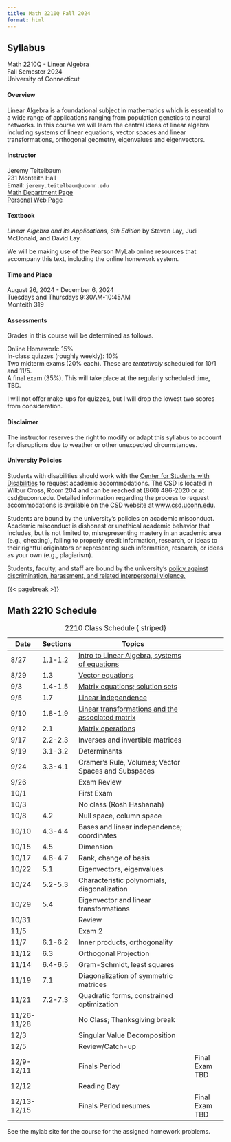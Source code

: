 ```yaml
---
title: Math 2210Q Fall 2024 
format: html
---
```


## Syllabus 

| Math 2210Q - Linear Algebra
| Fall Semester 2024
| University of Connecticut

#### Overview

 Linear Algebra is a foundational subject in mathematics which is essential to a wide range of applications ranging from population genetics
to neural networks.  In this course we will learn the central ideas of linear
algebra including systems of linear equations, vector spaces and linear transformations, orthogonal geometry, eigenvalues and eigenvectors.

#### Instructor

| Jeremy Teitelbaum 
| 231 Monteith Hall 
| Email: `jeremy.teitelbaum@uconn.edu` 
| [Math Department Page](https://math.uconn.edu/teitelbaum)  
| [Personal Web Page](https://jeremy9959.net)

#### Textbook

*Linear Algebra and its Applications, 6th Edition* by Steven Lay, Judi McDonald, and David Lay.

We will be making use of the Pearson MyLab online resources that accompany this text, including the online homework system.

#### Time and Place

| August 26, 2024 - December 6, 2024 
| Tuesdays and Thursdays 9:30AM-10:45AM 
| Monteith 319

#### Assessments

Grades in this course will be determined as follows.

| Online Homework: 15%
| In-class quizzes (roughly weekly): 10%
| Two midterm exams (20% each).  These are *tentatively* scheduled for 10/1 and 11/5.
| A final exam (35%). This will take place at the regularly scheduled time, TBD.

I will not offer make-ups for quizzes, but I will drop the lowest two scores from consideration.

#### Disclaimer

The instructor reserves the right to modify or adapt this syllabus to account for disruptions due to weather or other unexpected circumstances.

#### University Policies

Students with disabilities should work with the [Center for
Students with Disabilities](https://csd.uconn.edu) to 
 request academic accommodations. The CSD is located in Wilbur Cross, Room 204 and
can be reached at (860) 486-2020 or at csd@uconn.edu.  Detailed
information regarding the process to request accommodations is
available on the CSD website at [www.csd.uconn.edu](https://csd.uconn.edu).  

Students are bound by the university's policies on academic misconduct.
Academic misconduct is dishonest or unethical academic behavior that includes, but is not limited to, misrepresenting mastery in an academic area (e.g., cheating), failing to properly credit information, research, or ideas to their rightful originators or representing such information, research, or ideas as your own (e.g., plagiarism).

Students, faculty, and staff are bound by the university's [policy against discrimination,
harassment, and related interpersonal violence.](https://policy.uconn.edu/2015/12/29/policy-against-discrimination-harassment-and-related-interpersonal-violence/)

{{< pagebreak >}}

## Math 2210 Schedule

| Date        | Sections | Topics                                              |
| ----------- | -------- | --------------------------------------------------- | -------------- |
| 8/27        | 1.1-1.2  | [Intro to Linear Algebra, systems of equations](notes/day1.pdf)       |
| 8/29        | 1.3      | [Vector equations](notes/day2.pdf)                                   |
| 9/3         | 1.4-1.5  | [Matrix equations; solution sets](notes/day3.pdf)                   |
| 9/5         | 1.7      | [Linear independence](notes/day4.qmd)                                |
| 9/10        | 1.8-1.9  | [Linear transformations and the associated matrix](notes/day5.pdf)    |
| 9/12        | 2.1      | [Matrix operations](notes/day6.pdf)                              |
| 9/17        | 2.2-2.3  | Inverses and invertible matrices                    |
| 9/19        | 3.1-3.2  | Determinants                                        |
| 9/24        | 3.3-4.1  | Cramer's Rule, Volumes; Vector Spaces and Subspaces |
| 9/26        |          | Exam Review                                         |
| 10/1        |          | First Exam                                          |
| 10/3        |          | No class (Rosh Hashanah)                            |
| 10/8        | 4.2      | Null space, column space                            |
| 10/10       | 4.3-4.4  | Bases and linear independence; coordinates          |
| 10/15       | 4.5      | Dimension                                           |
| 10/17       | 4.6-4.7  | Rank, change of basis                               |
| 10/22       | 5.1      | Eigenvectors, eigenvalues                           |
| 10/24       | 5.2-5.3  | Characteristic polynomials, diagonalization         |
| 10/29       | 5.4      | Eigenvector and linear transformations              |
| 10/31       |          | Review                                              |
| 11/5        |          | Exam 2                                              |
| 11/7        | 6.1-6.2  | Inner products, orthogonality                       |
| 11/12       | 6.3      | Orthogonal Projection                               |
| 11/14       | 6.4-6.5  | Gram-Schmidt, least squares                         |
| 11/19       | 7.1      | Diagonalization of symmetric matrices               |
| 11/21       | 7.2-7.3  | Quadratic forms, constrained optimization           |
| 11/26-11/28 |          | No Class; Thanksgiving break                        |
| 12/3        |          | Singular Value Decomposition                        |
| 12/5        |          | Review/Catch-up                                     |
| 12/9-12/11  |          | Finals Period                                       | Final Exam TBD |
| 12/12       |          | Reading Day                                         |
| 12/13-12/15 |          | Finals Period resumes                               | Final Exam TBD |

: 2210 Class Schedule {.striped}


See the mylab site for the course for the assigned homework problems.
